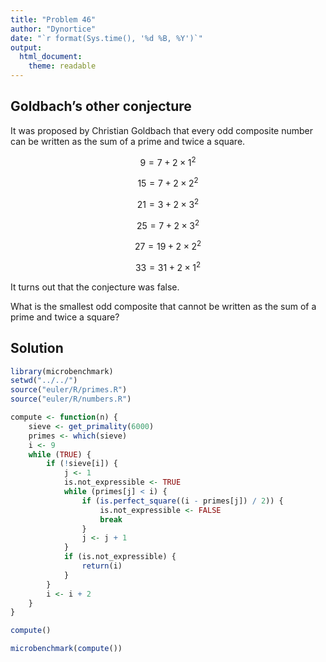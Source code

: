 ```yaml
---
title: "Problem 46"
author: "Dynortice"
date: "`r format(Sys.time(), '%d %B, %Y')`"
output:
  html_document:
    theme: readable
---
```

## Goldbach's other conjecture

It was proposed by Christian Goldbach that every odd composite number can be written as the sum of a prime and twice a square.

$$9 = 7 + 2 \times 1^2$$

$$15 = 7 + 2 \times 2^2$$

$$21 = 3 + 2 \times 3^2$$

$$25 = 7 + 2 \times 3^2$$

$$27 = 19 + 2 \times 2^2$$

$$33 = 31 + 2 \times 1^2$$

It turns out that the conjecture was false.

What is the smallest odd composite that cannot be written as the sum of a prime and twice a square?

## Solution
```r
library(microbenchmark)
setwd("../../")
source("euler/R/primes.R")
source("euler/R/numbers.R")
```
```r
compute <- function(n) {
    sieve <- get_primality(6000)
    primes <- which(sieve)
    i <- 9
    while (TRUE) {
        if (!sieve[i]) {
            j <- 1
            is.not_expressible <- TRUE
            while (primes[j] < i) {
                if (is.perfect_square((i - primes[j]) / 2)) {
                    is.not_expressible <- FALSE
                    break
                }
                j <- j + 1
            }
            if (is.not_expressible) {
                return(i)
            }
        }
        i <- i + 2
    }
}
```
```r
compute()
```
```r
microbenchmark(compute())
```
